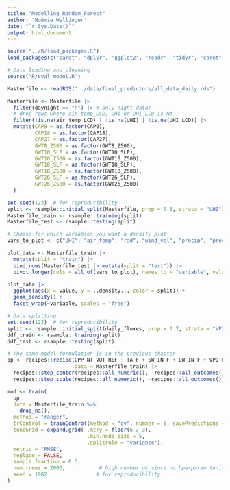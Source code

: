 ```yaml
---
title: "Modelling_Random_Forest"
author: 'Noémie Wellinger'
date: "`r Sys.Date()`"
output: html_document
---
```


```r
source("../R/load_packages.R")
load_packages(c("caret", "dplyr", "ggplot2", "readr", "tidyr", "caret", "recipes", "lubridate"))

```

```r
# Data loading and cleaning
source("R/eval_model.R")
```

```r
Masterfile <- readRDS("../data/final_predictors/all_data_daily.rds") 

Masterfile <- Masterfile |>
  filter(daynight == "n") |> # only night data)
  # drop rows where air_temp_LCD, UHI or UHI_LCD is NA
  filter(!is.na(air_temp_LCD) | !is.na(UHI) | !is.na(UHI_LCD)) |>
  mutate(CAP9 = as.factor(CAP9),
         CAP18 = as.factor(CAP18),
         CAP27 = as.factor(CAP27),
         GWT8_Z500 = as.factor(GWT8_Z500),
         GWT10_SLP = as.factor(GWT10_SLP),
         GWT10_Z500 = as.factor(GWT10_Z500),
         GWT18_SLP = as.factor(GWT18_SLP),
         GWT18_Z500 = as.factor(GWT18_Z500),
         GWT26_SLP = as.factor(GWT26_SLP),
         GWT26_Z500 = as.factor(GWT26_Z500)
  )

set.seed(123)  # for reproducibility
split <- rsample::initial_split(Masterfile, prop = 0.8, strata = "UHI")
Masterfile_train <- rsample::training(split)
Masterfile_test <- rsample::testing(split)

# Choose for which variables you want a density plot
vars_to_plot <- c("UHI", "air_temp", "rad", "wind_vel", "precip", "precip_boolean", "water_temp", "LC_B_250", "OS_AC_750", "OS_FO_1000", "TPI_500")

plot_data <- Masterfile_train |> 
  mutate(split = "train") |> 
  bind_rows(Masterfile_test |> mutate(split = "test")) |> 
  pivot_longer(cols = all_of(vars_to_plot), names_to = "variable", values_to = "value")

plot_data |> 
  ggplot(aes(x = value, y = ..density.., color = split)) +
  geom_density() +
  facet_wrap(~variable, scales = "free")
```

```r

# Data splitting
set.seed(123)  # for reproducibility
split <- rsample::initial_split(daily_fluxes, prop = 0.7, strata = "VPD_F")
ddf_train <- rsample::training(split)
ddf_test <- rsample::testing(split)

# The same model formulation is in the previous chapter
pp <- recipes::recipe(GPP_NT_VUT_REF ~ TA_F + SW_IN_F + LW_IN_F + VPD_F + P_F + WS_F, 
                      data = Masterfile_train) |> 
  recipes::step_center(recipes::all_numeric(), -recipes::all_outcomes()) |>
  recipes::step_scale(recipes::all_numeric(), -recipes::all_outcomes())

mod <- train(
  pp, 
  data = Masterfile_train %>% 
    drop_na(), 
  method = "ranger",
  trControl = trainControl(method = "cv", number = 5, savePredictions = "final"),
  tuneGrid = expand.grid( .mtry = floor(6 / 3),
                          .min.node.size = 5,
                          .splitrule = "variance"),
  metric = "RMSE",
  replace = FALSE,
  sample.fraction = 0.5,
  num.trees = 2000,           # high number ok since no hperparam tuning
  seed = 1982                # for reproducibility
)
```

